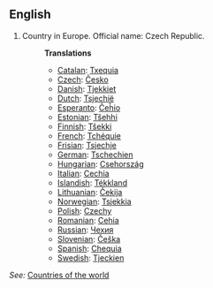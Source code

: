 ==English==

# Country in Europe. Official name: Czech Republic.
#:'''Translations'''
#:*[[Catalan]]: [[Txequia]] 
#:*[[Czech]]: [[Česko]] 
#:*[[Danish]]: [[Tjekkiet]] 
#:*[[Dutch]]: [[Tsjechië]]
#:*[[Esperanto]]: [[Ĉeĥio]]
#:*[[Estonian]]: [[Tšehhi]]
#:*[[Finnish]]: [[Tšekki]]
#:*[[French]]: [[Tchéquie]]
#:*[[Frisian]]: [[Tsjechje]]
#:*[[German]]: [[Tschechien]]
#:*[[Hungarian]]: [[Csehország]]
#:*[[Italian]]: [[Cechia]]
#:*[[Islandish]]: [[Tékkland]]
#:*[[Lithuanian]]: [[Čekija]]
#:*[[Norwegian]]: [[Tsjekkia]]
#:*[[Polish]]: [[Czechy]]
#:*[[Romanian]]: [[Cehia]]
#:*[[Russian]]: [[Чехия]]
#:*[[Slovenian]]: [[Češka]]
#:*[[Spanish]]: [[Chequia]]
#:*[[Swedish]]: [[Tjeckien]]

''See:'' [[Countries of the world]]